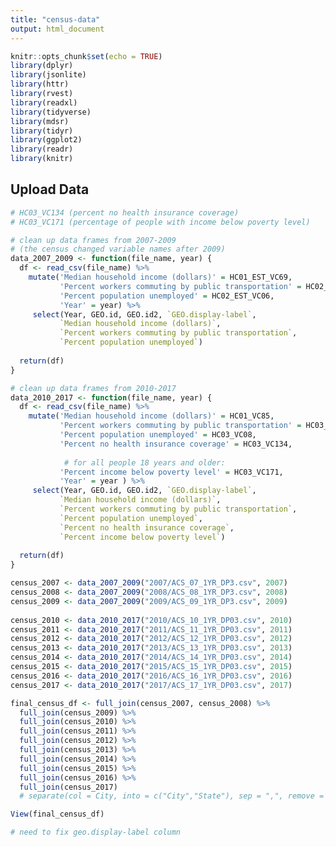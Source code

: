 ```yaml
---
title: "census-data"
output: html_document
---
```


```r
knitr::opts_chunk$set(echo = TRUE)
library(dplyr)
library(jsonlite)
library(httr)
library(rvest)
library(readxl)
library(tidyverse)
library(mdsr)   
library(tidyr)
library(ggplot2)
library(readr)
library(knitr)
```

## Upload Data

```r
# HC03_VC134 (percent no health insurance coverage)
# HC03_VC171 (percentage of people with income below poverty level)

# clean up data frames from 2007-2009
# (the census changed variable names after 2009)
data_2007_2009 <- function(file_name, year) {
  df <- read_csv(file_name) %>% 
    mutate('Median household income (dollars)' = HC01_EST_VC69,
           'Percent workers commuting by public transportation' = HC02_EST_VC23,
           'Percent population unemployed' = HC02_EST_VC06,
           'Year' = year) %>% 
     select(Year, GEO.id, GEO.id2, `GEO.display-label`, 
           `Median household income (dollars)`, 
           `Percent workers commuting by public transportation`,
           `Percent population unemployed`)
            
  return(df)
}

# clean up data frames from 2010-2017
data_2010_2017 <- function(file_name, year) {
  df <- read_csv(file_name) %>% 
    mutate('Median household income (dollars)' = HC01_VC85,
           'Percent workers commuting by public transportation' = HC03_VC31,
           'Percent population unemployed' = HC03_VC08,
           'Percent no health insurance coverage' = HC03_VC134,
          
            # for all people 18 years and older:
           'Percent income below poverty level' = HC03_VC171,
           'Year' = year ) %>% 
     select(Year, GEO.id, GEO.id2, `GEO.display-label`, 
           `Median household income (dollars)`, 
           `Percent workers commuting by public transportation`,
           `Percent population unemployed`,
           `Percent no health insurance coverage`,
           `Percent income below poverty level`)
            
  return(df)
}

census_2007 <- data_2007_2009("2007/ACS_07_1YR_DP3.csv", 2007)
census_2008 <- data_2007_2009("2008/ACS_08_1YR_DP3.csv", 2008)
census_2009 <- data_2007_2009("2009/ACS_09_1YR_DP3.csv", 2009)
  
census_2010 <- data_2010_2017("2010/ACS_10_1YR_DP03.csv", 2010)
census_2011 <- data_2010_2017("2011/ACS_11_1YR_DP03.csv", 2011)
census_2012 <- data_2010_2017("2012/ACS_12_1YR_DP03.csv", 2012)
census_2013 <- data_2010_2017("2013/ACS_13_1YR_DP03.csv", 2013)
census_2014 <- data_2010_2017("2014/ACS_14_1YR_DP03.csv", 2014)
census_2015 <- data_2010_2017("2015/ACS_15_1YR_DP03.csv", 2015)
census_2016 <- data_2010_2017("2016/ACS_16_1YR_DP03.csv", 2016)
census_2017 <- data_2010_2017("2017/ACS_17_1YR_DP03.csv", 2017)

final_census_df <- full_join(census_2007, census_2008) %>% 
  full_join(census_2009) %>% 
  full_join(census_2010) %>% 
  full_join(census_2011) %>% 
  full_join(census_2012) %>% 
  full_join(census_2013) %>% 
  full_join(census_2014) %>% 
  full_join(census_2015) %>% 
  full_join(census_2016) %>% 
  full_join(census_2017)
  # separate(col = City, into = c("City","State"), sep = ",", remove = TRUE)

View(final_census_df)

# need to fix geo.display-label column

```

